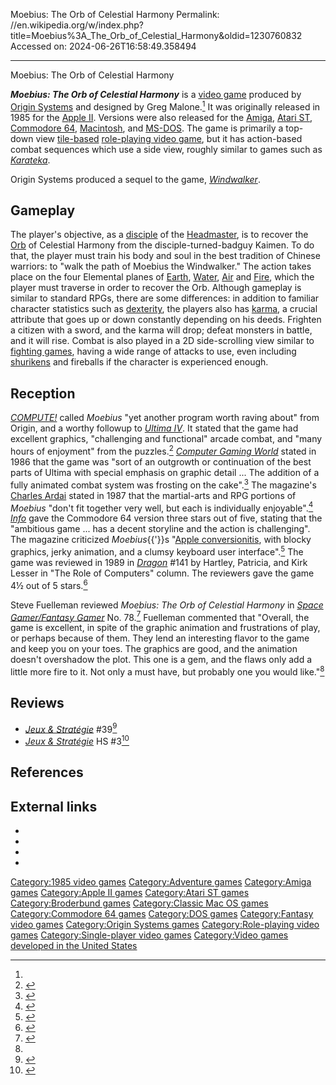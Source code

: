 Moebius: The Orb of Celestial Harmony
Permalink: //en.wikipedia.org/w/index.php?title=Moebius%3A_The_Orb_of_Celestial_Harmony&oldid=1230760832
Accessed on: 2024-06-26T16:58:49.358494



------
Moebius: The Orb of Celestial Harmony
{{Short description|1985 video game}}
{{Redirect|Moebius (video game)|the 2014 video game|Moebius: Empire Rising}}
{{more citations needed|date=August 2016}}
{{Infobox video game
|title = Moebius: The Orb of Celestial Harmony
|image = Moebius - The Orb of Celestial Harmony Coverart.png
|caption = 
|developer = [[Origin Systems]]
|publisher = [[Broderbund]]
|designer = Greg Malone<ref name="giantlist">{{cite web|title=The Giant List of Classic Game Programmers|url=https://dadgum.com/giantlist/ |last1=Hague |first1=James}}</ref>
|engine =
|released = 1985
|genre = [[Role-playing video game|Role-playing]], [[Action game|action]]
|modes = [[Single-player video game|Single-player]]
|platforms = [[Apple II]], [[MS-DOS]], [[Amiga]], [[Atari ST]], [[Commodore 64]], [[Macintosh]]
}}

'''''Moebius: The Orb of Celestial Harmony''''' is a [[video game]] produced by [[Origin Systems]] and designed by Greg Malone.<ref name=giantlist/> It was originally released in 1985 for the [[Apple II]]. Versions were also released for the [[Amiga]], [[Atari ST]], [[Commodore 64]], [[Macintosh]], and [[MS-DOS]]. The game is primarily a top-down view [[tile-based game|tile-based]] [[role-playing video game]], but it has action-based combat sequences which use a side view, roughly similar to games such as ''[[Karateka (video game)|Karateka]]''.

Origin Systems produced a sequel to the game, ''[[Windwalker (video game)|Windwalker]]''.

==Gameplay==
The player's objective, as a [[Apprenticeship|disciple]] of the [[Headmaster]], is to recover the [[Sphere|Orb]] of Celestial Harmony from the disciple-turned-badguy Kaimen. To do that, the player must train his body and soul in the best tradition of Chinese warriors: to "walk the path of Moebius the Windwalker." The action takes place on the four Elemental planes of [[Earth]], [[Water]], [[Air]] and [[Fire]], which the player must traverse in order to recover the Orb. Although gameplay is similar to standard RPGs, there are some differences: in addition to familiar character statistics such as [[dexterity]], the players also has [[karma]], a crucial attribute that goes up or down constantly depending on his deeds. Frighten a citizen with a sword, and the karma will drop; defeat monsters in battle, and it will rise. Combat is also played in a 2D side-scrolling view similar to [[fighting game]]s, having a wide range of attacks to use, even including [[Shuriken#Popular culture|shurikens]] and fireballs if the character is experienced enough.

==Reception==
''[[Compute!|COMPUTE!]]'' called ''Moebius'' "yet another program worth raving about" from Origin, and a worthy followup to ''[[Ultima IV]]''. It stated that the game had excellent graphics, "challenging and functional" arcade combat, and "many hours of enjoyment" from the puzzles.<ref name="trunzo198607">{{cite news | url=https://archive.org/stream/1986-07-compute-magazine/Compute_Issue_074_1986_Jul#page/n63/mode/2up | title=Moebius: The Orb Of Celestial Harmony For Apple | work=Compute! | date=July 1986 | accessdate=8 November 2013 | author=Trunzo, James V. | pages=62}}</ref> ''[[Computer Gaming World]]'' stated in 1986 that the game was "sort of an outgrowth or continuation of the best parts of Ultima with special emphasis on graphic detail ... The addition of a fully animated combat system was frosting on the cake".<ref name="mcpherson19860607">{{cite magazine | url=http://www.cgwmuseum.org/galleries/index.php?year=1986&pub=2&id=29 | title=Moebius | magazine=Computer Gaming World | date=Jun–Jul 1986 | accessdate=28 July 2014 | author=McPherson, Jim | pages=37}}</ref> The magazine's [[Charles Ardai]] stated in 1987 that the martial-arts and RPG portions of ''Moebius'' "don't fit together very well, but each is individually enjoyable".<ref name="ardai198705">{{cite magazine | title=Titans of the Computer Gaming World / Part II of V: Ardai on Electronic Arts | magazine=[[Computer Gaming World]] | issue=37 | date=May 1987 | url=http://www.cgwmuseum.org/galleries/index.php?year=1987&pub=2&id=37 |accessdate=21 May 2016 | last=Ardai | first=Charles | authorlink=Charles Ardai | pages=28–29, 40–41}}</ref> ''[[Info (magazine)|Info]]'' gave the Commodore 64 version three stars out of five, stating that the "ambitious game ... has a decent storyline and the action is challenging". The magazine criticized ''Moebius''{{'}}s "[[video game porting|Apple conversionitis]], with blocky graphics, jerky animation, and a clumsy keyboard user interface".<ref name="info198701">{{Cite magazine |last1=Dunnington |first1=Benn |last2=Brown |first2=Mark R. |last3=Malcolm |first3=Tom |date=January–February 1987 |title=64/128 Gallery |url=https://archive.org/stream/info-magazine-13/Info_Issue_13_1987_Jan-Feb#page/n13/mode/2up |magazine=Info |pages=14–21}}</ref> The game was reviewed in 1989 in ''[[Dragon (magazine)|Dragon]]'' #141 by Hartley, Patricia, and Kirk Lesser in "The Role of Computers" column. The reviewers gave the game 4½ out of 5 stars.<ref name="Dragon141">{{cite journal|title=The Role of Computers|last1=Lesser |last2=Lesser |last3=Lesser |first1=Hartley |first2=Patricia |first3=Kirk|journal=Dragon|issue=141|date=January 1989|pages=72–78}}</ref>

Steve Fuelleman reviewed ''Moebius: The Orb of Celestial Harmony'' in ''[[The Space Gamer|Space Gamer/Fantasy Gamer]]'' No. 78.<ref name="SG">{{cite journal|last=Fuelleman |first=Steve |date=April–May 1987 |title=Capsule Reviews|journal=[[The Space Gamer|Space Gamer/Fantasy Gamer]]|publisher=[[Diverse Talents, Incorporated]]|issue=78|pages=41}}</ref> Fuelleman commented that "Overall, the game is excellent, in spite of the graphic animation and frustrations of play, or perhaps because of them. They lend an interesting flavor to the game and keep you on your toes. The graphics are good, and the animation doesn't overshadow the plot. This one is a gem, and the flaws only add a little more fire to it. Not only a must have, but probably one you would like."<ref name="SG"/>

==Reviews==
*''[[:fr:Jeux et Stratégie|Jeux & Stratégie]]'' #39<ref>{{cite web | url=https://archive.org/details/jeux-et-strategie-39/page/70/mode/2up | title=Jeux & stratégie 39 | date=June 1986 }}</ref>
*''[[:fr:Jeux et Stratégie|Jeux & Stratégie]]'' HS #3<ref>{{cite web | url=https://archive.org/details/jeux-et-strategie-hs-3/page/76/mode/2up | title=Jeux & stratégie HS 3 | year=1986 }}</ref>

==References==
{{Reflist}}

==External links==
* {{atarimania|id=10010|name=Moebius}}
* {{Lemon Amiga game|id=757|name=Moebius}}
* {{lemon64 game|name=Moebius|id=1696}}
* {{Internet Archive game|msdos_Moebius_-_The_Orb_of_Celestial_Harmony_1987}}

{{Origin Systems}}

[[Category:1985 video games]]
[[Category:Adventure games]]
[[Category:Amiga games]]
[[Category:Apple II games]]
[[Category:Atari ST games]]
[[Category:Broderbund games]]
[[Category:Classic Mac OS games]]
[[Category:Commodore 64 games]]
[[Category:DOS games]]
[[Category:Fantasy video games]]
[[Category:Origin Systems games]]
[[Category:Role-playing video games]]
[[Category:Single-player video games]]
[[Category:Video games developed in the United States]]